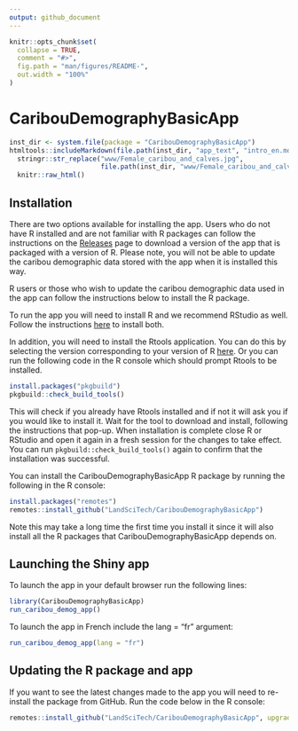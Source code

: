 ```yaml
---
output: github_document
---
```


<!-- README.md is generated from README.Rmd. Please edit that file -->

```r
knitr::opts_chunk$set(
  collapse = TRUE,
  comment = "#>",
  fig.path = "man/figures/README-",
  out.width = "100%"
)
```

# CaribouDemographyBasicApp

<!-- badges: start -->
<!-- badges: end -->

```r
inst_dir <- system.file(package = "CaribouDemographyBasicApp")
htmltools::includeMarkdown(file.path(inst_dir, "app_text", "intro_en.md")) |>
  stringr::str_replace("www/Female_caribou_and_calves.jpg",
                       file.path(inst_dir, "www/Female_caribou_and_calves.jpg"))|>
  knitr::raw_html()
```


## Installation

There are two options available for installing the app. Users who do not have R installed and are not familiar with R packages can follow the instructions on the [Releases](https://github.com/LandSciTech/CaribouDemographyBasicApp/releases) page to download a version of the app that is packaged with a version of R. Please note, you will not be able to update the caribou demographic data stored with the app when it is installed this way.

R users or those who wish to update the caribou demographic data used in the app can follow the instructions below to install the R package.  

To run the app you will need to install R and we recommend RStudio as well.
Follow the instructions [here](https://posit.co/download/rstudio-desktop/) to
install both.

In addition, you will need to install the Rtools application. You can do this by selecting the version corresponding to your version of R [here](https://cran.r-project.org/bin/windows/Rtools/). Or you can run the following code in the R console which should prompt Rtools to be installed. 

```r
install.packages("pkgbuild")
pkgbuild::check_build_tools()

```
This will check if you already have Rtools installed and if not it will ask you if you would like to install it. Wait for the tool to download and install, following the instructions that pop-up. When installation is complete close R or RStudio and open it again in a fresh session for the changes to take effect. You can run `pkgbuild::check_build_tools()` again to confirm that the installation was successful. 

You can install the CaribouDemographyBasicApp R package by running the following
in the R console:

``` r
install.packages("remotes")
remotes::install_github("LandSciTech/CaribouDemographyBasicApp")

```
Note this may take a long time the first time you install it since it will also install all the R packages that CaribouDemographyBasicApp depends on. 

## Launching the Shiny app

To launch the app in your default browser run the following lines:

``` r
library(CaribouDemographyBasicApp)
run_caribou_demog_app()

```

To launch the app in French include the lang = "fr" argument:

``` r
run_caribou_demog_app(lang = "fr")

```


## Updating the R package and app

If you want to see the latest changes made to the app you will need to re-install 
the package from GitHub. Run the code below in the R console:

``` r
remotes::install_github("LandSciTech/CaribouDemographyBasicApp", upgrade = FALSE)

```

